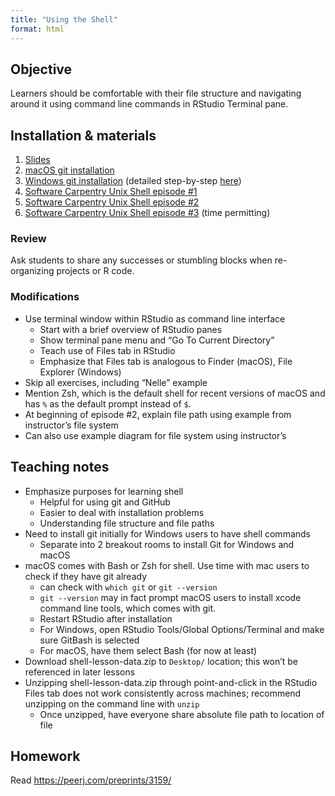 ```yaml
---
title: "Using the Shell"
format: html
---
```


## Objective

Learners should be comfortable with their file structure and navigating around it using command line commands in RStudio Terminal pane.

## Installation & materials

1.  [Slides](slides.qmd)
2.  [macOS git installation](https://git-scm.com/download/mac)
3.  [Windows git installation](https://git-scm.com/download/win) (detailed step-by-step [here](https://carpentries.github.io/workshop-template/#setup))
4.  [Software Carpentry Unix Shell episode #1](https://swcarpentry.github.io/shell-novice/01-intro)
5.  [Software Carpentry Unix Shell episode #2](https://swcarpentry.github.io/shell-novice/02-filedir)
6.  [Software Carpentry Unix Shell episode #3](https://swcarpentry.github.io/shell-novice/03-create) (time permitting)

### Review

Ask students to share any successes or stumbling blocks when re-organizing projects or R code.

### Modifications

-   Use terminal window within RStudio as command line interface
    -   Start with a brief overview of RStudio panes
    -   Show terminal pane menu and "Go To Current Directory"
    -   Teach use of Files tab in RStudio
    -   Emphasize that Files tab is analogous to Finder (macOS), File Explorer (Windows)
-   Skip all exercises, including "Nelle" example
-   Mention Zsh, which is the default shell for recent versions of macOS and has `%` as the default prompt instead of `$`.
-   At beginning of episode #2, explain file path using example from instructor's file system
-   Can also use example diagram for file system using instructor's

## Teaching notes

-   Emphasize purposes for learning shell
    -   Helpful for using git and GitHub
    -   Easier to deal with installation problems
    -   Understanding file structure and file paths
-   Need to install git initially for Windows users to have shell commands
    -   Separate into 2 breakout rooms to install Git for Windows and macOS
-   macOS comes with Bash or Zsh for shell. Use time with mac users to check if they have git already
    -   can check with `which git` or `git --version`
    -   `git --version` may in fact prompt macOS users to install xcode command line tools, which comes with git.
    -   Restart RStudio after installation
    -   For Windows, open RStudio Tools/Global Options/Terminal and make sure GitBash is selected
    -   For macOS, have them select Bash (for now at least)
-   Download shell-lesson-data.zip to `Desktop/` location; this won't be referenced in later lessons
-   Unzipping shell-lesson-data.zip through point-and-click in the RStudio Files tab does not work consistently across machines; recommend unzipping on the command line with `unzip`
    -   Once unzipped, have everyone share absolute file path to location of file

## Homework

Read <https://peerj.com/preprints/3159/>
